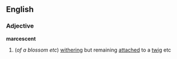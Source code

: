 ==English==
===Adjective===
'''marcescent'''
#(''of a blossom etc'') [[withering]] but remaining [[attached]] to a [[twig]] etc